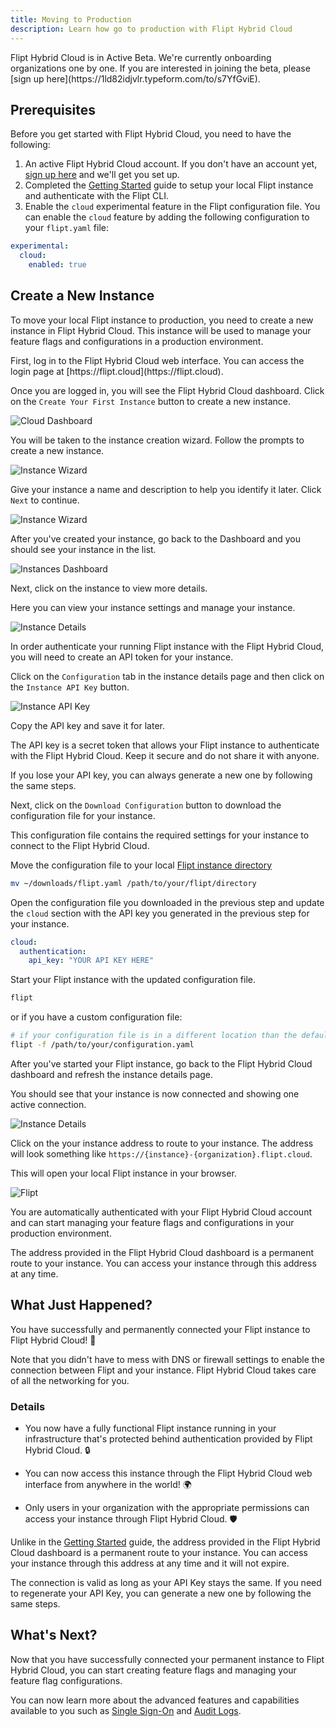 ```yaml
---
title: Moving to Production
description: Learn how go to production with Flipt Hybrid Cloud
---
```


<Info>
  Flipt Hybrid Cloud is in Active Beta. We're currently onboarding organizations
  one by one. If you are interested in joining the beta, please [sign up
  here](https://1ld82idjvlr.typeform.com/to/s7YfGviE).
</Info>

## Prerequisites

Before you get started with Flipt Hybrid Cloud, you need to have the following:

1. An active Flipt Hybrid Cloud account. If you don't have an account yet, [sign up here](https://1ld82idjvlr.typeform.com/to/s7YfGviE) and we'll get you set up.
2. Completed the [Getting Started](/cloud/guides/getting-started) guide to setup your local Flipt instance and authenticate with the Flipt CLI.
3. Enable the `cloud` experimental feature in the Flipt configuration file. You can enable the `cloud` feature by adding the following configuration to your `flipt.yaml` file:

```yaml
experimental:
  cloud:
    enabled: true
```

## Create a New Instance

To move your local Flipt instance to production, you need to create a new instance in Flipt Hybrid Cloud. This instance will be used to manage your feature flags and configurations in a production environment.

<Steps>
  <Step title="Login to Hybrid Cloud">
  First, log in to the Flipt Hybrid Cloud web interface. You can access the login page at [https://flipt.cloud](https://flipt.cloud).
  
  </Step>
  <Step title="Create a New Instance">

Once you are logged in, you will see the Flipt Hybrid Cloud dashboard. Click on the `Create Your First Instance` button to create a new instance.

![Cloud Dashboard](/images/cloud/guides/production/dashboard.png)

  </Step>
  <Step title="Start the Wizard">

You will be taken to the instance creation wizard. Follow the prompts to create a new instance.

![Instance Wizard](/images/cloud/guides/production/wizard-1.png)

  </Step>
  <Step title="Name Your Instance">

Give your instance a name and description to help you identify it later. Click `Next` to continue.

![Instance Wizard](/images/cloud/guides/production/wizard-2.png)

  </Step>
  <Step title="View Instance">

After you've created your instance, go back to the Dashboard and you should see your instance in the list.

![Instances Dashboard](/images/cloud/guides/production/instances.png)

Next, click on the instance to view more details.

Here you can view your instance settings and manage your instance.

![Instance Details](/images/cloud/guides/production/instance-details.png)

  </Step>
  <Step title="Create an Instance API Key">

In order authenticate your running Flipt instance with the Flipt Hybrid Cloud, you will need to create an API token for your instance.

Click on the `Configuration` tab in the instance details page and then click on the `Instance API Key` button.

![Instance API Key](/images/cloud/guides/production/instance-api-key.png)

Copy the API key and save it for later.

<Warning>
  The API key is a secret token that allows your Flipt instance to authenticate with the Flipt Hybrid Cloud. Keep it secure and do not share it with anyone.

If you lose your API key, you can always generate a new one by following the same steps.

</Warning>

  </Step>
  <Step title="Download Configuration">

Next, click on the `Download Configuration` button to download the configuration file for your instance.

This configuration file contains the required settings for your instance to connect to the Flipt Hybrid Cloud.

Move the configuration file to your local [Flipt instance directory](/configuration/overview#configuration-file)

```bash
mv ~/downloads/flipt.yaml /path/to/your/flipt/directory
```

  </Step>

  <Step title="Update Configuration">

Open the configuration file you downloaded in the previous step and update the `cloud` section with the API key you generated in the previous step for your instance.

```yaml
cloud:
  authentication:
    api_key: "YOUR API KEY HERE"
```

  </Step>

  <Step title="Start Flipt">

Start your Flipt instance with the updated configuration file.

```bash
flipt
```

or if you have a custom configuration file:

```bash
# if your configuration file is in a different location than the default
flipt -f /path/to/your/configuration.yaml
```

  </Step>

  <Step title="Refresh Instance Details">

After you've started your Flipt instance, go back to the Flipt Hybrid Cloud dashboard and refresh the instance details page.

You should see that your instance is now connected and showing one active connection.

![Instance Details](/images/cloud/guides/production/instance-details-connected.png)

  </Step>

  <Step title="Route to Your Instance">

Click on the your instance address to route to your instance. The address will look something like `https://{instance}-{organization}.flipt.cloud`.

This will open your local Flipt instance in your browser.

![Flipt](/images/cloud/guides/production/flipt.png)

You are automatically authenticated with your Flipt Hybrid Cloud account and can start managing your feature flags and configurations in your production environment.

<Info>
  The address provided in the Flipt Hybrid Cloud dashboard is a permanent route to your instance. You can access your instance through this address at any time.
  </Info>
  </Step>
</Steps>

## What Just Happened?

You have successfully and permanently connected your Flipt instance to Flipt Hybrid Cloud! 🎉

<Check>
  Note that you didn't have to mess with DNS or firewall settings to enable the
  connection between Flipt and your instance. Flipt Hybrid Cloud takes care of
  all the networking for you.
</Check>

### Details

- You now have a fully functional Flipt instance running in your infrastructure that's protected behind authentication provided by Flipt Hybrid Cloud. 🔒

- You can now access this instance through the Flipt Hybrid Cloud web interface from anywhere in the world! 🌍

- Only users in your organization with the appropriate permissions can access your instance through Flipt Hybrid Cloud. 🛡️

Unlike in the [Getting Started](/cloud/guides/getting-started) guide, the address provided in the Flipt Hybrid Cloud dashboard is a permanent route to your instance. You can access your instance through this address at any time and it will not expire.

<Note>
  The connection is valid as long as your API Key stays the same. If you need to
  regenerate your API Key, you can generate a new one by following the same
  steps.
</Note>

## What's Next?

Now that you have successfully connected your permanent instance to Flipt Hybrid Cloud, you can start creating feature flags and managing your feature flag configurations.

You can now learn more about the advanced features and capabilities available to you such as [Single Sign-On](/cloud/features/authentication) and [Audit Logs](/cloud/features/audit-logs).

